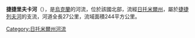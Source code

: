 {{Unreferenced|time=2017-02-19T07:07:35+00:00}}
'''捷捷里夫卡河'''（{{lang-uk|Тетерівка}}），是[[烏克蘭|烏克蘭]]的河流，位於該國北部，流經[[日托米爾州|日托米爾州]]，屬於[[捷捷列夫河|捷捷列夫河]]的支流，河道全長27公里，流域面積244平方公里。

{{DEFAULTSORT:Тетерівка (річка)}}
[[Category:日托米爾州河流|Category:日托米爾州河流]]


{{Ukraine-river-stub}}